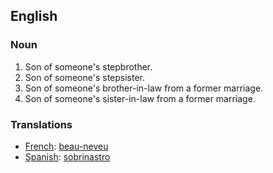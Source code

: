 ==English==

===Noun===
#Son of someone's stepbrother.
#Son of someone's stepsister.
#Son of someone's brother-in-law from a former marriage.
#Son of someone's sister-in-law from a former marriage.

===Translations===
*[[French]]: [[beau-neveu]]
*[[Spanish]]: [[sobrinastro]]